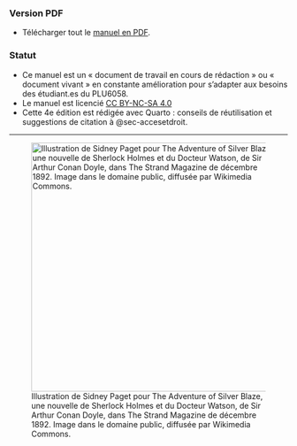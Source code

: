<!-- version 4.9 -->

### Version PDF {.unnumbered}

- Télécharger tout le [manuel en PDF](https://pmartinolli.github.io/QMpRD/Manuel-pratique-de-recherche-documentaire.pdf).

### Statut {.unnumbered}

- Ce manuel est un « document de travail en cours de rédaction » ou « document vivant » en constante amélioration pour s'adapter aux besoins des étudiant.es du PLU6058.
- Le manuel est licencié [CC BY-NC-SA 4.0](https://creativecommons.org/licenses/by-nc-sa/4.0/)
- Cette 4e édition est rédigée avec Quarto : conseils de réutilisation et suggestions de citation à @sec-accesetdroit.


------------------------------------------------------------------------



![Illustration de Sidney Paget pour The Adventure of Silver Blaze, une nouvelle de Sherlock Holmes et du Docteur Watson, de Sir Arthur Conan Doyle, dans The Strand Magazine de décembre 1892. Image dans le domaine public, diffusée par Wikimedia Commons.](images/SherlockHolmes-bySidneyPaget-for-TheAdventureofSilverBlaze.jpg){fig-alt="Sherlock Holmes et le Docteur Watson discutant dans une cabine de train et disant : « – Bibliothécaire ! mon cher Watson. Grâce aux méthodes du PLU6058, nous gagnons un temps précieux sur toutes nos recherches ! » (Citation apocryphe)" fig-align="center" width="450"}

